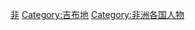 {{Commonscat|People of Djibouti}}

[[Category:各國人物|非]]
[[Category:吉布地|Category:吉布地]]
[[Category:非洲各国人物|Category:非洲各国人物]]